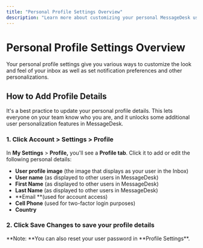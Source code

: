 ```yaml
---
title: "Personal Profile Settings Overview"
description: "Learn more about customizing your personal MessageDesk user profile."
---
```


# Personal Profile Settings Overview

Your personal profile settings give you various ways to customize the look and feel of your inbox as well as set notification preferences and other personalizations.

## How to Add Profile Details

It's a best practice to update your personal profile details. This lets everyone on your team know who you are, and it unlocks some additional user personalization features in MessageDesk.

### 1. Click Account  \> Settings \> Profile

In **My Settings** \> **Profile,** you'll see a **Profile tab**. Click it to add or edit the following personal details:

- **User profile image** (the image that displays as your user in the Inbox)
- **User name** (as displayed to other users in MessageDesk)
- **First Name** (as displayed to other users in MessageDesk)
- **Last Name** (as displayed to other users in MessageDesk)
- **Email **(used for account access)
- **Cell Phone** (used for two-factor login purposes)
- **Country**

### 2. Click Save Changes to save your profile details

<Note>
  **Note: **You can also reset your user password in **Profile Settings**.
</Note>
